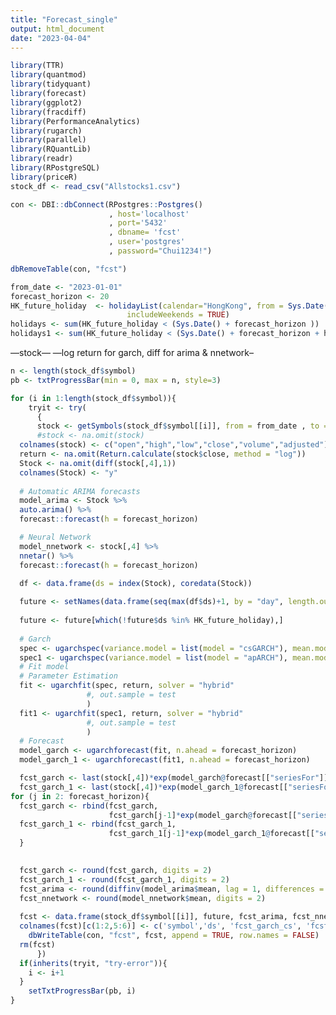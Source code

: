 ---
title: "Forecast_single"
output: html_document
date: "2023-04-04"
---

```{r}
library(TTR)
library(quantmod) 
library(tidyquant)
library(forecast)
library(ggplot2)
library(fracdiff)
library(PerformanceAnalytics)
library(rugarch)
library(parallel)
library(RQuantLib) 
library(readr)
library(RPostgreSQL)
library(priceR)
stock_df <- read_csv("Allstocks1.csv")
```

```{r}
con <- DBI::dbConnect(RPostgres::Postgres()
                      , host='localhost'
                      , port='5432'
                      , dbname= 'fcst'
                      , user='postgres'
                      , password="Chui1234!")
```

```{r}
dbRemoveTable(con, "fcst")
```

```{r}
from_date <- "2023-01-01"
forecast_horizon <- 20
HK_future_holiday  <- holidayList(calendar="HongKong", from = Sys.Date() , to = as.Date("2024-12-31"),
                          includeWeekends = TRUE)
holidays <- sum(HK_future_holiday < (Sys.Date() + forecast_horizon ))
holidays1 <- sum(HK_future_holiday < (Sys.Date() + forecast_horizon + holidays ))
```


---stock---
---log return for garch, diff for arima & nnetwork--
```{r}
n <- length(stock_df$symbol)
pb <- txtProgressBar(min = 0, max = n, style=3)

for (i in 1:length(stock_df$symbol)){
    tryit <- try(
      {
      stock <- getSymbols(stock_df$symbol[[i]], from = from_date , to = Sys.Date(), auto.assign = FALSE)
      #stock <- na.omit(stock)
  colnames(stock) <- c("open","high","low","close","volume","adjusted")
  return <- na.omit(Return.calculate(stock$close, method = "log"))
  Stock <- na.omit(diff(stock[,4],1))
  colnames(Stock) <- "y"
  
  # Automatic ARIMA forecasts
  model_arima <- Stock %>%
  auto.arima() %>%
  forecast::forecast(h = forecast_horizon) 

  # Neural Network
  model_nnetwork <- stock[,4] %>%
  nnetar() %>%
  forecast::forecast(h = forecast_horizon)
  
  df <- data.frame(ds = index(Stock), coredata(Stock))

  future <- setNames(data.frame(seq(max(df$ds)+1, by = "day", length.out = forecast_horizon + holidays1 )), "ds")
  
  future <- future[which(!future$ds %in% HK_future_holiday),]
  
  # Garch
  spec <- ugarchspec(variance.model = list(model = "csGARCH"), mean.model = list(arfima=TRUE), distribution.model = "norm") 
  spec1 <- ugarchspec(variance.model = list(model = "apARCH"), mean.model = list(arfima=TRUE), distribution.model = "norm")  
  # Fit model
  # Parameter Estimation 
  fit <- ugarchfit(spec, return, solver = "hybrid"
                 #, out.sample = test
                 )
  fit1 <- ugarchfit(spec1, return, solver = "hybrid"
                 #, out.sample = test
                 )
  # Forecast
  model_garch <- ugarchforecast(fit, n.ahead = forecast_horizon)
  model_garch_1 <- ugarchforecast(fit1, n.ahead = forecast_horizon)

  fcst_garch <- last(stock[,4])*exp(model_garch@forecast[["seriesFor"]])[1]
  fcst_garch_1 <- last(stock[,4])*exp(model_garch_1@forecast[["seriesFor"]])[1]
for (j in 2: forecast_horizon){
  fcst_garch <- rbind(fcst_garch,
                      fcst_garch[j-1]*exp(model_garch@forecast[["seriesFor"]])[j])
  fcst_garch_1 <- rbind(fcst_garch_1,
                      fcst_garch_1[j-1]*exp(model_garch_1@forecast[["seriesFor"]])[j])
  }

  
  fcst_garch <- round(fcst_garch, digits = 2)
  fcst_garch_1 <- round(fcst_garch_1, digits = 2)
  fcst_arima <- round(diffinv(model_arima$mean, lag = 1, differences = 1, xi = stock[nrow(stock),4] )[-1], digits = 2)
  fcst_nnetwork <- round(model_nnetwork$mean, digits = 2)
  
  fcst <- data.frame(stock_df$symbol[[i]], future, fcst_arima, fcst_nnetwork, fcst_garch, fcst_garch_1)
  colnames(fcst)[c(1:2,5:6)] <- c('symbol','ds', 'fcst_garch_cs', 'fcst_garch_ap')
    dbWriteTable(con, "fcst", fcst, append = TRUE, row.names = FALSE)
  rm(fcst)
      })
  if(inherits(tryit, "try-error")){
    i <- i+1
  } 
    setTxtProgressBar(pb, i)
}
```

